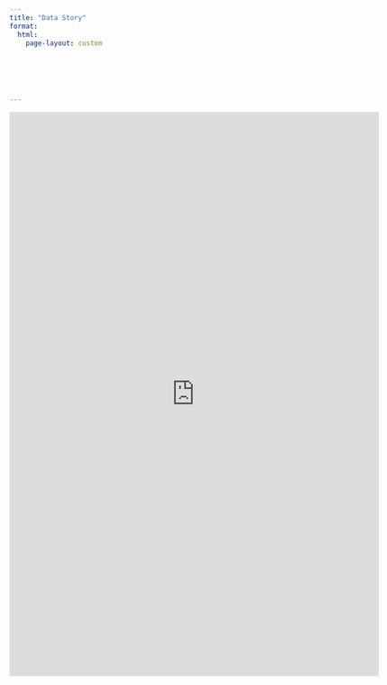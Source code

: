 ```yaml
---
title: "Data Story"
format: 
  html:
    page-layout: custom

    

    


---
```

<iframe height="1000" width="130%" frameborder="no" src="https://charlenentx.shinyapps.io/shiny/"> </iframe> 
